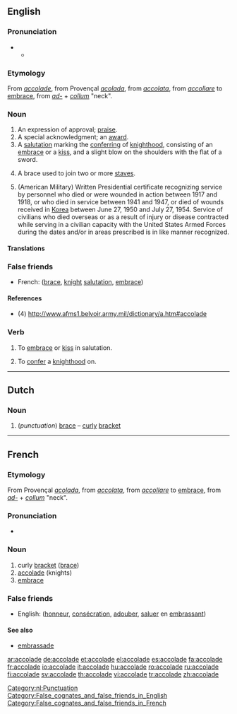 {{wikipedia|dab=accolade}}
==English==

===Pronunciation===
* {{a|RP}}
** {{IPA|/'ækəleɪd/}}

===Etymology===
From {{etyl|fr}} ''[[#French|accolade]]'', from Provençal ''[[acolada]]'', from {{etyl|it}} ''[[accolata]]'', from ''[[accollare]]'' to [[embrace]], from {{etyl|la}}''[[ad-]]'' + ''[[collum]]'' "neck".

===Noun===
{{en-noun}}

# An expression of approval; [[praise]].
# A special acknowledgment; an [[award]].
# A [[salutation]] marking the [[conferring]] of [[knighthood]], consisting of an [[embrace]] or a [[kiss]], and a slight blow on the shoulders with the flat of a sword.
# {{music}} A brace used to join two or more [[staves]].
# (American Military) Written Presidential certificate recognizing service by personnel who died or were wounded in action between 1917 and 1918, or who died in service between 1941 and 1947, or died of wounds received in [[Korea]] between June 27, 1950 and July 27, 1954. Service of civilians who died overseas or as a result of injury or disease contracted while serving in a civilian capacity with the United States Armed Forces during the dates and/or in areas prescribed is in like manner recognized.

====Translations====
{{trans-top|An expression of approval; praise}}
{{trans-mid}}
{{trans-bottom}}

{{trans-top|A special acknowledgment; an award}}
{{trans-mid}}
{{trans-bottom}}

{{trans-top|A salutation marking the conferring of knighthood}}
{{trans-mid}}
{{trans-bottom}}

{{trans-top| (music) A brace used to join two or more staves}}
{{trans-mid}}
{{trans-bottom}}

{{trans-top|(American Military) Written Presidential certificate}}
{{trans-mid}}
{{trans-bottom}}

===False friends===
* French: {{trad|fr|accolade}} ([[brace]], [[knight]] [[salutation]], [[embrace]])

====References====
* (4) http://www.afms1.belvoir.army.mil/dictionary/a.htm#accolade

===Verb===
{{en-verb|accolad|ing}}

# {{transitive}} To [[embrace]] or [[kiss]] in salutation.
# {{transitive}} To [[confer]] a [[knighthood]] on.

----

==Dutch==
{{wikipedia|lang=nl}}

===Noun===
{{infl|nl|noun|g=f|plural|accolades}}

# (''punctuation'') [[brace]] &ndash; [[curly]] [[bracket]]

[[Category:nl:Punctuation]]

----

==French==

===Etymology===
From Provençal ''[[acolada]]'', from {{etyl|it}} ''[[accolata]]'', from ''[[accollare]]'' to [[embrace]], from {{etyl|la}}''[[ad-]]'' + ''[[collum]]'' "neck".

===Pronunciation===
* {{audio|Fr-accolade.ogg|audio}}

===Noun===
{{fr-noun|f}}

# curly [[bracket]] ([[brace]])
# [[accolade]] (knights)
# [[embrace]]

===False friends===
* English: {{trad|en|accolade}} ([[honneur]], [[consécration]], [[adouber]], [[saluer]] en [[embrassant]])

====See also====
* [[embrassade]]

[[Category:False_cognates_and_false_friends_in_English]]
[[Category:False_cognates_and_false_friends_in_French]]

[[ar:accolade]]
[[de:accolade]]
[[et:accolade]]
[[el:accolade]]
[[es:accolade]]
[[fa:accolade]]
[[fr:accolade]]
[[io:accolade]]
[[it:accolade]]
[[hu:accolade]]
[[ro:accolade]]
[[ru:accolade]]
[[fi:accolade]]
[[sv:accolade]]
[[th:accolade]]
[[vi:accolade]]
[[tr:accolade]]
[[zh:accolade]]